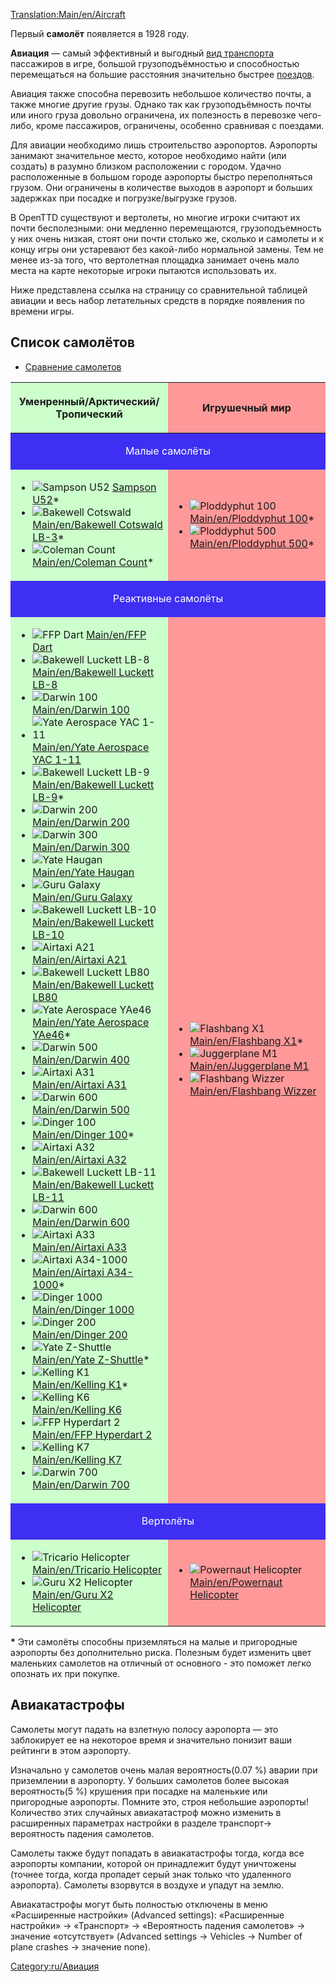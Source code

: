 [[Translation:Main/en/Aircraft]]{{en/-}}{{ru/Оглавление}}

Первый '''самолёт''' появляется в 1928 году.

'''Авиация''' — самый эффективный и выгодный [[Main/ru/Транспорт|вид транспорта]] пассажиров в игре, большой грузоподъёмностью и способностью перемещаться на большие расстояния значительно быстрее [[Main/ru/Поезда|поездов]].

Авиация также способна перевозить небольшое количество почты, а также многие другие грузы. Однако так как грузоподъёмность почты или иного груза довольно ограничена, их полезность в перевозке чего-либо, кроме пассажиров, ограничены, особенно сравнивая с поездами.

Для авиации необходимо лишь строительство аэропортов. Аэропорты занимают значительное место, которое необходимо найти (или создать) в разумно близком расположении с городом. Удачно расположенные в большом городе аэропорты быстро переполняться грузом. Они ограничены в количестве выходов в аэропорт и больших задержках при посадке и погрузке/выгрузке грузов.

В OpenTTD существуют и вертолеты, но многие игроки считают их почти бесполезными: они медленно перемещаются, грузоподъемность у них очень низкая, стоят они почти столько же, сколько и самолеты и к концу игры они устаревают без какой-либо нормальной замены. Тем не менее из-за того, что вертолетная площадка занимает очень мало места на карте некоторые игроки пытаются использовать их.

Ниже представлена ссылка на страницу со сравнительной таблицей авиации и весь набор летательных средств в порядке появления по времени игры.

==Список самолётов==
*[[Main/ru/Сравнение самолетов|Cравнение самолетов]]

{|border="1" cellspacing="2" cellpadding="3" rules="all" style="margin:1em 1em 1em 0; border:solid 1px #AAAAAA;"
!width="50%" style="background: #ccffcc" | Уменренный/Арктический/Тропический
!width="50%" style="background: #ff9999" | Игрушечный мир
|-
! colspan="2" style="background: #3e2ff3; color:white" align="center" | Малые самолёты
|-
| style="background: #ccffcc" |
*[[File:en/JunkersJU52.png|Sampson U52]] [[Main/ru/Sampson U52|Sampson U52]]*
*[[File:en/DouglasDC-3Dakota.png|Bakewell Cotswald]] [[Main/en/Bakewell Cotswald LB-3]]*
*[[File:en/VickersViscount.png|Coleman Count]] [[Main/en/Coleman Count]]*
| style="background: #ff9999" |
*[[File:en/Ploddyphut100.png|Ploddyphut 100]] [[Main/en/Ploddyphut 100]]*
*[[File:en/Ploddyphut500.png|Ploddyphut 500]][[Main/en/Ploddyphut 500]]*
|-
! colspan="2" style="background: #3e2ff3; color:white" align="center" | Реактивные самолёты
|-
| style="background: #ccffcc" |
*[[File:en/A%C3%ABrospatialeSE-310Caravelle.png|FFP Dart]] [[Main/en/FFP Dart]]
*[[File:en/McDonnellDouglasDC-8.png|Bakewell Luckett LB-8]] [[Main/en/Bakewell Luckett LB-8]]
*[[File:en/Boeing727.png|Darwin 100]] [[Main/en/Darwin 100]]
*[[File:en/BritishAerospaceBAC1-11.png|Yate Aerospace YAC 1-11]] [[Main/en/Yate Aerospace YAC 1-11]]
*[[File:en/McDonnellDouglasDC-9.png|Bakewell Luckett LB-9]] [[Main/en/Bakewell Luckett LB-9]]*
*[[File:en/Boeing737.png|Darwin 200]] [[Main/en/Darwin 200]]
*[[File:en/Boeing747.png|Darwin 300]] [[Main/en/Darwin 300]]
*[[File:en/BAC-A%C3%ABrospatialConcorde.png|Yate Haugan]] [[Main/en/Yate Haugan]]
*[[File:en/LockheedTristar.png|Guru Galaxy]] [[Main/en/Guru Galaxy]]
*[[File:en/McDonnelDouglasDC-10.png|Bakewell Luckett LB-10]] [[Main/en/Bakewell Luckett LB-10]]
*[[File:en/AirbusA300.png|Airtaxi A21]] [[Main/en/Airtaxi A21]]
*[[File:en/McDonnellDouglasMD80.png|Bakewell Luckett LB80]] [[Main/en/Bakewell Luckett LB80]]
*[[File:en/BritishAerospaceBAe46.png|Yate Aerospace YAe46]] [[Main/en/Yate Aerospace YAe46]]*
*[[File:en/Boeing757.png|Darwin 500]] [[Main/en/Darwin 400]]
*[[File:en/AirbusA300.png|Airtaxi A31]] [[Main/en/Airtaxi A31]]
*[[File:en/Boeing767.png|Darwin 600]] [[Main/en/Darwin 500]]
*[[File:en/Fokker100.png|Dinger 100]] [[Main/en/Dinger 100]]*
*[[File:en/AirbusA320.png|Airtaxi A32]] [[Main/en/Airtaxi A32]]
*[[File:en/McDonnellDouglasMD-11.png|Bakewell Luckett LB-11]] [[Main/en/Bakewell Luckett LB-11]]
*[[File:en/AirbusA330.png|Darwin 600]] [[Main/en/Darwin 600]]
*[[File:en/AirbusA330.png|Airtaxi A33]] [[Main/en/Airtaxi A33]]
*[[File:en/AirTaxiA34-1000.png|Airtaxi A34-1000]] [[Main/en/Airtaxi A34-1000]]*
*[[File:en/Dinger1000.png|Dinger 1000]] [[Main/en/Dinger 1000]]
*[[File:en/Dinger200.png|Dinger 200]] [[Main/en/Dinger 200]]
*[[File:en/YateZ-Shuttle.png|Yate Z-Shuttle]] [[Main/en/Yate Z-Shuttle]]*
*[[File:en/KellingK1.png|Kelling K1]] [[Main/en/Kelling K1]]*
*[[File:en/KellingK6.png|Kelling K6]] [[Main/en/Kelling K6]]
*[[File:en/FFPHyperdart2.png|FFP Hyperdart 2]] [[Main/en/FFP Hyperdart 2]]
*[[File:en/KellingK7.png|Kelling K7]] [[Main/en/Kelling K7]]
*[[File:en/Darwin700.png|Darwin 700]] [[Main/en/Darwin 700]]
| style="background: #ff9999" |
*[[File:en/Flashbang X1.png|Flashbang X1]] [[Main/en/Flashbang X1]]*
*[[File:en/JuggerplaneM1.png|Juggerplane M1]] [[Main/en/Juggerplane M1]]
*[[File:en/Flashbangwizzer.png|Flashbang Wizzer]] [[Main/en/Flashbang Wizzer]]
|-
! colspan="2" style="background: #3e2ff3; color:white" align="center" | Вертолёты
|-
| style="background: #ccffcc" |
*[[File:en/SikorskyHelicopter.png|Tricario Helicopter]] [[Main/en/Tricario Helicopter]]
*[[File:en/GuruX2Helicopter.png|Guru X2 Helicopter]] [[Main/en/Guru X2 Helicopter]]
| style="background: #ff9999" |
*[[File:en/Powernauthelicopter.png|Powernaut Helicopter]] [[Main/en/Powernaut Helicopter]]
|}

'''*''' Эти самолёты способны приземляться на малые и пригородные аэропорты без дополнительно риска. Полезным будет изменить цвет маленьких самолетов на отличный от основного - это поможет легко опознать их при покупке.

==Авиакатастрофы==
Самолеты могут падать на взлетную полосу аэропорта — это заблокирует ее на некоторое время и значительно понизит ваши рейтинги в этом аэропорту.

Изначально у самолетов  очень малая вероятность(0.07 %) аварии при приземлении в аэропорту. У больших самолетов более высокая вероятность(5 %) крушения при посадке на маленькие или пригородные аэропорты. Помните это, строя небольшие аэропорты! Количество этих случайных авиакатастроф можно изменить в расширенных параметрах настройки в разделе транспорт-> вероятность падения самолетов.

Самолеты также будут попадать в авиакатастрофы тогда, когда все аэропорты компании, которой он принадлежит будут уничтожены (точнее тогда, когда пропадет серый знак только что удаленного аэропорта). Самолеты взорвутся в воздухе и упадут на землю.

Авиакатастрофы могут быть полностью отключены в меню «Расширенные настройки» (Advanced settings): «Расширенные настройки» → «Транспорт» → «Вероятность падения самолетов» → значение «отсутствует» (Advanced settings → Vehicles → Number of plane crashes → значение none).

[[Category:ru/Авиация]]